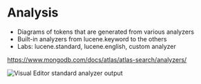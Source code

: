 # Analysis

* Diagrams of tokens that are generated from various analyzers
* Built-in analyzers from lucene.keyword to the others
* Labs: lucene.standard, lucene.english, custom analyzer

https://www.mongodb.com/docs/atlas/atlas-search/analyzers/

![Visual Editor standard analyzer output](/img/editor_analysis.png)

